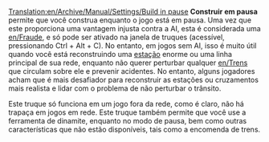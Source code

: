 [[Translation:en/Archive/Manual/Settings/Build in pause]]
{{en/Note|Esta não é uma fraude no 1.1.0, mas uma Avançada Configurando disponível a partir do [Avançado [Definições]] menu, que permite maior controle sobre o que é permitido em pausa.}}
'''Construir em pausa''' permite que você construa enquanto o jogo está em pausa. Uma vez que este proporciona uma vantagem injusta contra a AI, esta é considerada uma [[en/Fraude]], e só pode ser ativado na janela de truques (acessível, pressionando Ctrl + Alt + C). No entanto, em jogos sem AI, isso é muito útil quando você está reconstruindo uma [[pt/Estação|estação]] enorme ou uma linha principal de sua rede, enquanto não querer perturbar qualquer [[en/Trens]] que circulam sobre ele e prevenir acidentes. No entanto, alguns jogadores acham que é mais desafiador para reconstruir as estações ou cruzamentos mais realista e lidar com o problema de não perturbar o trânsito.

Este truque só funciona em um jogo fora da rede, como é claro, não há trapaça em jogos em rede. Este truque também permite que você use a ferramenta de dinamite, enquanto no modo de pausa, bem como outras características que não estão disponíveis, tais como a encomenda de trens.